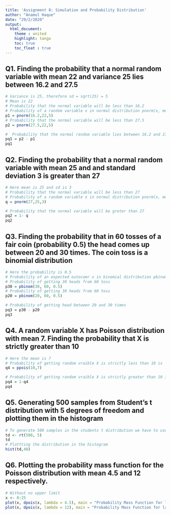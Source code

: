 ```yaml
---
title: 'Assignment 8: Simulation and Probability Distribution'
author: "Anamul Haque"
date: "29/2/2020"
output:
  html_document:
    theme : united
    highlight: tango
    toc: true
    toc_float : true
---
```


## Q1. Finding the probability that a normal random variable with mean 22 and variance 25 lies between 16.2 and 27.5

```r
# Variance is 25, therefore sd = sqrt(25) = 5
# Mean is 22
# Probability that the normal variable will be less than 16.2
# Probability of a random variable x in normal distribution pnorm(x, mean, sd)
p1 = pnorm(16.2,22,5)
# Probability that the normal variable will be less than 27.5
p2 = pnorm(27.5,22,5)

#  Probability that the normal random variable lies between 16.2 and 27.5
pq1 = p2 - p1
pq1
```

## Q2. Finding the probability that a normal random variable with mean 25 and and standard deviation 3 is greater than 27
```r
# Here mean is 25 and sd is 3 
# Probability that the normal variable will be less than 27
# Probability of a random variable x in normal distribution pnorm(x, mean, sd)
q = pnorm(27,25,3)

# Probability that the normal variable will be greter than 27
pq2 = 1- q
pq2
```
## Q3. Finding the probability that in 60 tosses of a fair coin (probability 0.5) the head comes up between 20 and 30 times. The coin toss is a binomial distribution 

```r
# Here the probability is 0.5 
# Probability of an expected outocomr x in binomial distribution pbinom(expected_outcome, total_outcome, probability)
# Probability of getting 30 heads from 60 toss 
p30 = pbinom(30, 60, 0.5)
# Probability of getting 30 heads from 60 toss 
p20 = pbinom(20, 60, 0.5)

# Probability of getting head between 20 and 30 times
pq3 = p30 - p20
pq3
```

## Q4. A random variable X has Poisson distribution with mean 7. Finding the probability that X is strictly greater than 10

```r
# Here the mean is 7
# Probability of getting random vraible X is strictly less than 10 is
q4 = ppois(10,7)

# Probability of getting random vraible X is strictly greater than 10 is
pq4 = 1-q4
pq4
```

## Q5. Generating 500 samples from Student's t distribution with 5 degrees of freedom and plotting them in the histogram

```r
# To generate 500 samples in the students t distribution we have to use the formula rt(n, df, ncp). Here n is the number of observation, df is the degree of freedom and ncp is the non-centrality parameter. I am omiitting ncp here, since I am using the central t distribution.   
td <- rt(500, 5)
td
# Plottting the distribution in the histogram
hist(td,40)
```

## Q6. Plotting the probability mass function for the Poisson distribution with mean 4.5 and 12 respectively.  

```r
# Without no upper limit 
x <- 0:25
plot(x, dpois(x, lambda = 4.5), main = "Probability Mass Function for lambda 4.5")
plot(x, dpois(x, lambda = 12), main = "Probability Mass Function for lambda 12")
```


